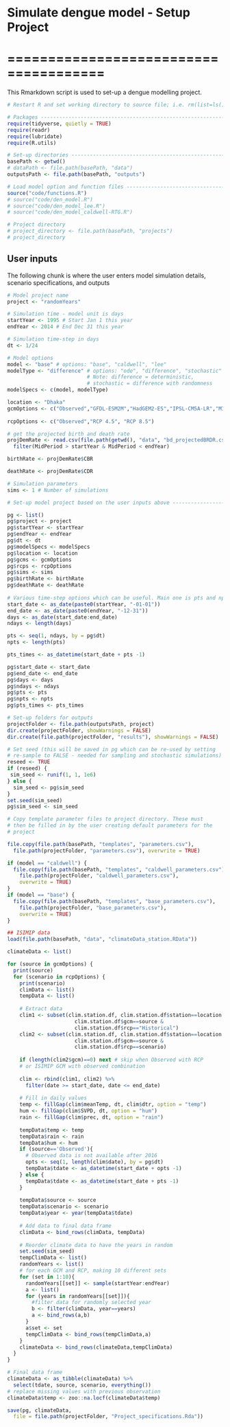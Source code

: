 # Simulate dengue model - Setup Project
# ======================================

This Rmarkdown script is used to set-up a dengue modelling project. 

```{r Setup}
# Restart R and set working directory to source file; i.e. rm(list=ls()) 

# Packages ----------------------------------------------------------------
require(tidyverse, quietly = TRUE)
require(readr)
require(lubridate)
require(R.utils)

# Set-up directories ------------------------------------------------------
basePath <- getwd()
# dataPath <- file.path(basePath, "data")
outputsPath <- file.path(basePath, "outputs")

# Load model option and function files ------------------------------------
source("code/functions.R")
# source("code/den_model.R")
# source("code/den_model_lee.R")
# source("code/den_model_caldwell-RTG.R")

# Project directory
# project_directory <- file.path(basePath, "projects")
# project_directory

```

## User inputs

The following chunk is where the user enters model simulation details, 
scenario specifications, and outputs 

```{r User inputs and project set-up}

# Model project name
project <- "randomYears"

# Simulation time - model unit is days
startYear <- 1995 # Start Jan 1 this year
endYear <- 2014 # End Dec 31 this year

# Simulation time-step in days
dt <- 1/24

# Model options
model <- "base" # options: "base", "caldwell", "lee"
modelType <- "difference" # options: "ode", "difference", "stochastic"
                          # Note: difference = deterministic, 
                          # stochastic = difference with randomness
modelSpecs <- c(model, modelType)

location <- "Dhaka"
gcmOptions <- c("Observed","GFDL-ESM2M","HadGEM2-ES","IPSL-CM5A-LR","MIROC5") # ISIMIP projection options:
                                          
rcpOptions <- c("Observed","RCP 4.5", "RCP 8.5")

# get the projected birth and death rate
projDemRate <- read.csv(file.path(getwd(), "data", "bd_projectedBRDR.csv")) %>%
  filter(MidPeriod > startYear & MidPeriod < endYear)

birthRate <- projDemRate$CBR

deathRate <- projDemRate$CDR

# Simulation parameters
sims <- 1 # Number of simulations

# Set-up model project based on the user inputs above ---------------------

pg <- list()
pg$project <- project
pg$startYear <- startYear
pg$endYear <- endYear
pg$dt <- dt 
pg$modelSpecs <- modelSpecs 
pg$location <- location
pg$gcms <- gcmOptions
pg$rcps <- rcpOptions
pg$sims <- sims
pg$birthRate <- birthRate
pg$deathRate <- deathRate
  
# Various time-step options which can be useful. Main one is pts and npts.
start_date <- as_date(paste0(startYear, "-01-01"))
end_date <- as_date(paste0(endYear, "-12-31"))
days <- as_date(start_date:end_date)
ndays <- length(days)

pts <- seq(1, ndays, by = pg$dt)
npts <- length(pts)

pts_times <- as_datetime(start_date + pts -1)

pg$start_date <- start_date
pg$end_date <- end_date
pg$days <- days
pg$ndays <- ndays
pg$pts <- pts
pg$npts <- npts
pg$pts_times <- pts_times

# Set-up folders for outputs
projectFolder <- file.path(outputsPath, project)
dir.create(projectFolder, showWarnings = FALSE)
dir.create(file.path(projectFolder, "results"), showWarnings = FALSE)

# Set seed (this will be saved in pg which can be re-used by setting 
# re-sample to FALSE - needed for sampling and stochastic simulations)
reseed <- TRUE
if (reseed) {
 sim_seed <- runif(1, 1, 1e6)
} else {
  sim_seed <- pg$sim_seed
}
set.seed(sim_seed)
pg$sim_seed <- sim_seed

```

```{r Copy parameter files}
# Copy template parameter files to project directory. These must 
# then be filled in by the user creating default parameters for the
# project

file.copy(file.path(basePath, "templates", "parameters.csv"), 
  file.path(projectFolder, "parameters.csv"), overwrite = TRUE)

if (model == "caldwell") {
  file.copy(file.path(basePath, "templates", "caldwell_parameters.csv"), 
    file.path(projectFolder, "caldwell_parameters.csv"),
    overwrite = TRUE)
}
if (model == "base") {
  file.copy(file.path(basePath, "templates", "base_parameters.csv"), 
    file.path(projectFolder, "base_parameters.csv"),
    overwrite = TRUE)
}

```

```{r Load data }
## ISIMIP data
load(file.path(basePath, "data", "climateData_station.RData"))

climateData <- list()

for (source in gcmOptions) {
  print(source)
  for (scenario in rcpOptions) {
    print(scenario)
    climData <- list()
    tempData <- list()
    
    # Extract data
    clim1 <- subset(clim.station.df, clim.station.df$station==location &
                      clim.station.df$gcm==source &
                      clim.station.df$rcp=="Historical")
    clim2 <- subset(clim.station.df, clim.station.df$station==location &
                      clim.station.df$gcm==source &
                      clim.station.df$rcp==scenario)
    
    if (length(clim2$gcm)==0) next # skip when Observed with RCP 
    # or ISIMIP GCM with observed combination
    
    clim <- rbind(clim1, clim2) %>%
      filter(date >= start_date, date <= end_date)
    
    # Fill in daily values
    temp <- fillGap(clim$meanTemp, dt, clim$dtr, option = "temp")
    hum <- fillGap(clim$SVPD, dt, option = "hum")
    rain <- fillGap(clim$prec, dt, option = "rain")
    
    tempData$temp <- temp 
    tempData$rain <- rain
    tempData$hum <- hum
    if (source=='Observed'){
      # Observed data is not available after 2016
      opts <- seq(1, length(clim$date), by = pg$dt)
      tempData$tdate <- as_datetime(start_date + opts -1)
    } else {
      tempData$tdate <- as_datetime(start_date + pts -1)
    }
    
    tempData$source <- source
    tempData$scenario <- scenario
    tempData$year <- year(tempData$tdate)
    
    # Add data to final data frame
    climData <- bind_rows(climData, tempData)
    
    # Reorder climate data to have the years in random
    set.seed(sim_seed)
    tempClimData <- list()
    randomYears <- list()
    # for each GCM and RCP, making 10 different sets
    for (set in 1:10){ 
      randomYears[[set]] <- sample(startYear:endYear)
      a <- list()
      for (years in randomYears[[set]]){
        #filter data for randomly selected year
        b <- filter(climData, year==years)
        a <- bind_rows(a,b)
      }
      a$set <- set
      tempClimData <- bind_rows(tempClimData,a)
    }
    climateData <- bind_rows(climateData,tempClimData)
  }
}

# Final data frame
climateData <- as_tibble(climateData) %>%
  select(tdate, source, scenario, everything())
# replace missing values with previous observation
climateData$temp <- zoo::na.locf(climateData$temp) 


```

```{r Save project specs}

save(pg, climateData, 
  file = file.path(projectFolder, "Project_specifications.Rda"))

```


